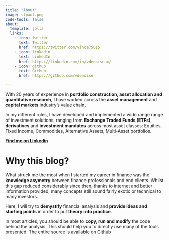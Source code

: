 ```yaml
---
title: "About"
image: stpaul.png
code-tools: false
about:
  template: jolla
  links:
    - icon: twitter
      text: Twitter
      href: https://twitter.com/vince75015
    - icon: linkedin
      text: LinkedIn
      href: https://linkedin.com/in/vdenoiseux/
    - icon: github
      text: Github
      href: https://github.com/vdenoise

---
```


With 20 years of experience in **portfolio construction, asset allocation and quantitative research**, I have worked across  the **asset management** and **capital markets** industry's value chain.  

In my different roles, I have developed and implemented a wide range range of investment solutions, ranging from **Exchange Traded Funds (ETFs)**, **derivatives** and **investment mandates** across most asset classes: Equities, Fixed Income, Commodities, Alternative Assets, Multi-Asset portfolios.


**[Find me on Linkedin](https://www.linkedin.com/in/vdenoiseux/)**

# Why this blog? 
What struck me the most when I started my career in finance was the **knowledge asymetry** between finance professionals and end clients. Whilst this gap reduced considerably since then, thanks to internet and better information provided, many concepts  still sound fairly exotic or technical to many investors. 

Here, I will try to **demystify** financial analysis and **provide ideas and starting points** in order to put **theory into practice**.

In most articles, you should be able to **copy, run and modify** the code behind the analysis. This should help you to directly use many of the tools presented. The entire source is available on [Github](https://github.com/vdenoise/portfolio-geek)

